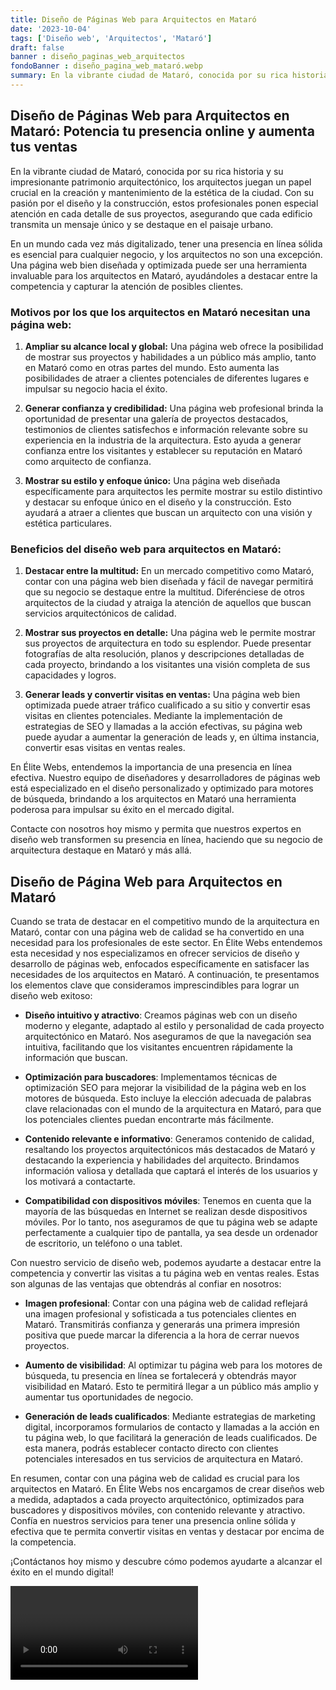 ```yaml
---
title: Diseño de Páginas Web para Arquitectos en Mataró
date: '2023-10-04'
tags: ['Diseño web', 'Arquitectos', 'Mataró']
draft: false
banner : diseño_paginas_web_arquitectos
fondoBanner : diseño_pagina_web_mataró.webp
summary: En la vibrante ciudad de Mataró, conocida por su rica historia y su impresionante patrimonio arquitectónico, los arquitectos juegan un papel crucial en la creación y mantenimiento de la estética de la ciudad. Con su pasión por el diseño y la construcción, estos profesionales ponen especial atención en cada detalle de sus proyectos, asegurando que cada edificio transmita un mensaje único y se destaque en el paisaje urbano.
---
```


## Diseño de Páginas Web para Arquitectos en Mataró: Potencia tu presencia online y aumenta tus ventas

En la vibrante ciudad de Mataró, conocida por su rica historia y su impresionante patrimonio arquitectónico, los arquitectos juegan un papel crucial en la creación y mantenimiento de la estética de la ciudad. Con su pasión por el diseño y la construcción, estos profesionales ponen especial atención en cada detalle de sus proyectos, asegurando que cada edificio transmita un mensaje único y se destaque en el paisaje urbano.

En un mundo cada vez más digitalizado, tener una presencia en línea sólida es esencial para cualquier negocio, y los arquitectos no son una excepción. Una página web bien diseñada y optimizada puede ser una herramienta invaluable para los arquitectos en Mataró, ayudándoles a destacar entre la competencia y capturar la atención de posibles clientes.

### Motivos por los que los arquitectos en Mataró necesitan una página web:

1. **Ampliar su alcance local y global:** Una página web ofrece la posibilidad de mostrar sus proyectos y habilidades a un público más amplio, tanto en Mataró como en otras partes del mundo. Esto aumenta las posibilidades de atraer a clientes potenciales de diferentes lugares e impulsar su negocio hacia el éxito.

2. **Generar confianza y credibilidad:** Una página web profesional brinda la oportunidad de presentar una galería de proyectos destacados, testimonios de clientes satisfechos e información relevante sobre su experiencia en la industria de la arquitectura. Esto ayuda a generar confianza entre los visitantes y establecer su reputación en Mataró como arquitecto de confianza.

3. **Mostrar su estilo y enfoque único:** Una página web diseñada específicamente para arquitectos les permite mostrar su estilo distintivo y destacar su enfoque único en el diseño y la construcción. Esto ayudará a atraer a clientes que buscan un arquitecto con una visión y estética particulares.

### Beneficios del diseño web para arquitectos en Mataró:

1. **Destacar entre la multitud:** En un mercado competitivo como Mataró, contar con una página web bien diseñada y fácil de navegar permitirá que su negocio se destaque entre la multitud. Diferénciese de otros arquitectos de la ciudad y atraiga la atención de aquellos que buscan servicios arquitectónicos de calidad.

2. **Mostrar sus proyectos en detalle:** Una página web le permite mostrar sus proyectos de arquitectura en todo su esplendor. Puede presentar fotografías de alta resolución, planos y descripciones detalladas de cada proyecto, brindando a los visitantes una visión completa de sus capacidades y logros.

3. **Generar leads y convertir visitas en ventas:** Una página web bien optimizada puede atraer tráfico cualificado a su sitio y convertir esas visitas en clientes potenciales. Mediante la implementación de estrategias de SEO y llamadas a la acción efectivas, su página web puede ayudar a aumentar la generación de leads y, en última instancia, convertir esas visitas en ventas reales.

En Élite Webs, entendemos la importancia de una presencia en línea efectiva. Nuestro equipo de diseñadores y desarrolladores de páginas web está especializado en el diseño personalizado y optimizado para motores de búsqueda, brindando a los arquitectos en Mataró una herramienta poderosa para impulsar su éxito en el mercado digital.

Contacte con nosotros hoy mismo y permita que nuestros expertos en diseño web transformen su presencia en línea, haciendo que su negocio de arquitectura destaque en Mataró y más allá.

<GifSeo />

<Cta />

## Diseño de Página Web para Arquitectos en Mataró

Cuando se trata de destacar en el competitivo mundo de la arquitectura en Mataró, contar con una página web de calidad se ha convertido en una necesidad para los profesionales de este sector. En Élite Webs entendemos esta necesidad y nos especializamos en ofrecer servicios de diseño y desarrollo de páginas web, enfocados específicamente en satisfacer las necesidades de los arquitectos en Mataró. A continuación, te presentamos los elementos clave que consideramos imprescindibles para lograr un diseño web exitoso:

- **Diseño intuitivo y atractivo**: Creamos páginas web con un diseño moderno y elegante, adaptado al estilo y personalidad de cada proyecto arquitectónico en Mataró. Nos aseguramos de que la navegación sea intuitiva, facilitando que los visitantes encuentren rápidamente la información que buscan.

- **Optimización para buscadores**: Implementamos técnicas de optimización SEO para mejorar la visibilidad de la página web en los motores de búsqueda. Esto incluye la elección adecuada de palabras clave relacionadas con el mundo de la arquitectura en Mataró, para que los potenciales clientes puedan encontrarte más fácilmente.

- **Contenido relevante e informativo**: Generamos contenido de calidad, resaltando los proyectos arquitectónicos más destacados de Mataró y destacando la experiencia y habilidades del arquitecto. Brindamos información valiosa y detallada que captará el interés de los usuarios y los motivará a contactarte.

- **Compatibilidad con dispositivos móviles**: Tenemos en cuenta que la mayoría de las búsquedas en Internet se realizan desde dispositivos móviles. Por lo tanto, nos aseguramos de que tu página web se adapte perfectamente a cualquier tipo de pantalla, ya sea desde un ordenador de escritorio, un teléfono o una tablet.

Con nuestro servicio de diseño web, podemos ayudarte a destacar entre la competencia y convertir las visitas a tu página web en ventas reales. Estas son algunas de las ventajas que obtendrás al confiar en nosotros:

- **Imagen profesional**: Contar con una página web de calidad reflejará una imagen profesional y sofisticada a tus potenciales clientes en Mataró. Transmitirás confianza y generarás una primera impresión positiva que puede marcar la diferencia a la hora de cerrar nuevos proyectos.

- **Aumento de visibilidad**: Al optimizar tu página web para los motores de búsqueda, tu presencia en línea se fortalecerá y obtendrás mayor visibilidad en Mataró. Esto te permitirá llegar a un público más amplio y aumentar tus oportunidades de negocio.

- **Generación de leads cualificados**: Mediante estrategias de marketing digital, incorporamos formularios de contacto y llamadas a la acción en tu página web, lo que facilitará la generación de leads cualificados. De esta manera, podrás establecer contacto directo con clientes potenciales interesados en tus servicios de arquitectura en Mataró.

En resumen, contar con una página web de calidad es crucial para los arquitectos en Mataró. En Élite Webs nos encargamos de crear diseños web a medida, adaptados a cada proyecto arquitectónico, optimizados para buscadores y dispositivos móviles, con contenido relevante y atractivo. Confía en nuestros servicios para tener una presencia online sólida y efectiva que te permita convertir visitas en ventas y destacar por encima de la competencia.

¡Contáctanos hoy mismo y descubre cómo podemos ayudarte a alcanzar el éxito en el mundo digital!

<Video />

<CtaBot job='Arquitectos' city='Mataró'/>

<Gmaps query='Mataró+españa+maps' />